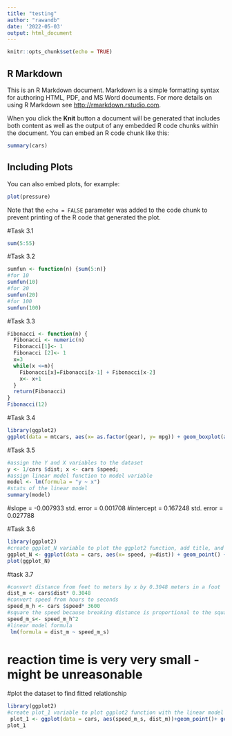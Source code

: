 ```yaml
---
title: "testing"
author: "rawandb"
date: '2022-05-03'
output: html_document
---
```


```r
knitr::opts_chunk$set(echo = TRUE)
```

## R Markdown

This is an R Markdown document. Markdown is a simple formatting syntax for authoring HTML, PDF, and MS Word documents. For more details on using R Markdown see <http://rmarkdown.rstudio.com>.

When you click the **Knit** button a document will be generated that includes both content as well as the output of any embedded R code chunks within the document. You can embed an R code chunk like this:

```r
summary(cars)
```

## Including Plots

You can also embed plots, for example:

```r
plot(pressure)
```

Note that the `echo = FALSE` parameter was added to the code chunk to prevent printing of the R code that generated the plot.

#Task 3.1 
```r
sum(5:55)
```

#Task 3.2 
```r
sumfun <- function(n) {sum(5:n)}
#for 10 
sumfun(10)
#for 20 
sumfun(20)
#for 100 
sumfun(100)
```
#Task 3.3 
```r
Fibonacci <- function(n) { 
  Fibonacci <- numeric(n)
  Fibonacci[1]<- 1 
  Fibonacci [2]<- 1 
  x=3 
  while(x <=n){
    Fibonacci[x]=Fibonacci[x-1] + Fibonacci[x-2]
    x<- x+1 
  }
  return(Fibonacci)
}
Fibonacci(12)
```
#Task 3.4 
```r
library(ggplot2)
ggplot(data = mtcars, aes(x= as.factor(gear), y= mpg)) + geom_boxplot(aes(fill= as.factor(gear) )) + ggtitle(" Box plot For Miles per gallon(mpg) as a function of number of gears")
```

#Task 3.5 
```r
#assign the Y and X variables to the dataset 
y <- 1/cars $dist; x <- cars $speed; 
#assign linear model function to model variable 
model <- lm(formula = "y ~ x")
#stats of the linear model 
summary(model)
```
#slope = -0.007933 std. error = 0.001708
#intercept =  0.167248 std. error =  0.027788

#Task 3.6
```r
library(ggplot2) 
#create ggplot_N variable to plot the ggplot2 function, add title, and axises labels 
ggplot_N <- ggplot(data = cars, aes(x= speed, y=dist)) + geom_point() + geom_smooth(method = "lm",formula = "y ~ x")+ ggtitle ("Linear Relationship between breaking distance and speed")+ xlab("speed")+ ylab("dist")
plot(ggplot_N)
```
#task 3.7 
```r
#convert distance from feet to meters by x by 0.3048 meters in a foot 
dist_m <- cars$dist* 0.3048
#convert speed from hours to seconds 
speed_m_h <- cars $speed* 3600
#square the speed because breaking distance is proportional to the square of the speed 
speed_m_s<- speed_m_h^2
#linear model formula 
 lm(formula = dist_m ~ speed_m_s)
```
# reaction time is very very small - might be unreasonable 
#plot the dataset to find fitted relationship
```r
library(ggplot2) 
#create plot_1 variable to plot ggplot2 function with the linear model found above, add title 
 plot_1 <- ggplot(data = cars, aes(speed_m_s, dist_m))+geom_point()+ geom_smooth(method = "lm", formula = dist_m ~ speed_m_s)+ggtitle("Relationship between Breaking Distance and speed")
plot_1 
```
